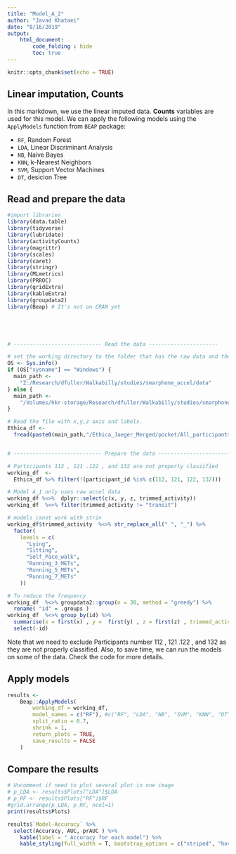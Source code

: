 ```yaml
---
title: "Model_A_2"
author: "Javad Khataei"
date: "8/16/2019"
output:
    html_document:
        code_folding : hide
        toc: true
---
```


```r
knitr::opts_chunk$set(echo = TRUE)
```

## Linear imputation, Counts

In this markdown, we use the linear imputed data. **Counts** variables are used for this model. We can apply the following models using the `ApplyModels` function from `BEAP` package:

- `RF`, Random Forest
- `LDA`, Linear Discriminant Analysis
- `NB`, Naive Bayes
- `KNN`, k-Nearest Neighbors
- `SVM`, Support Vector Machines
- `DT`, desicion Tree

## Read and prepare the data
```r

#import libraries
library(data.table)
library(tidyverse)
library(lubridate)
library(activityCounts)
library(magrittr)
library(scales)
library(caret)
library(stringr)
library(MLmetrics)
library(PRROC)
library(gridExtra)
library(kableExtra)
library(groupdata2) 
library(Beap) # It's not on CRAN yet





# ---------------------------- Read the data ----------------------

# set the working directory to the folder that has the raw data and the intervals file
OS <- Sys.info()
if (OS["sysname"] == "Windows") {
  main_path <-
    "Z:/Research/dfuller/Walkabilly/studies/smarphone_accel/data"
} else {
  main_path <-
    "/Volumes/hkr-storage/Research/dfuller/Walkabilly/studies/smarphone_accel/data"
}

# Read the file with x,y,z axis and labels.
Ethica_df <-
  fread(paste0(main_path,"/Ethica_Jaeger_Merged/pocket/All_participants_pocket_with_count_for_Weka.csv"))


# ---------------------------- Prepare the data ----------------------------

# Participants 112 , 121 .122 , and 132 are not properly classified
working_df  <-
  Ethica_df %>% filter(!(participant_id %in% c(112, 121, 122, 132)))

# Model A_1 only uses raw accel data
working_df %<>%  dplyr::select(c(x, y, z, trimmed_activity))
working_df  %<>% filter(trimmed_activity != "transit")

# models canot work with strin
working_df$trimmed_activity  %<>% str_replace_all(" ", "_") %>%
  factor(
    levels = c(
      "Lying",
      "Sitting",
      "Self_Pace_walk",
      "Running_3_METs",
      "Running_5_METs",
      "Running_7_METs"
    ))

# To reduce the frequency 
working_df  %<>% groupdata2::group(n = 30, method = "greedy") %>%
  rename( "id" = .groups )
working_df  %<>% group_by(id) %>%
  summarise(x = first(x) , y =  first(y) , z = first(z) , trimmed_activity= first(trimmed_activity)) %>% 
  select(-id)

```

Note that we need to exclude Participants number 112 , 121 .122 , and 132 as they are not properly classified. Also, to save time, we can run the models on some of the data. Check the code for more details.

## Apply models
```r
results <-
    Beap::ApplyModels(
        working_df = working_df,
        model_names = c("RF"), #c("RF", "LDA", "NB", "SVM", "KNN", "DT")
        split_ratio = 0.7,
        shrink = 1,
        return_plots = TRUE,
        save_results = FALSE
    )


```

## Compare the results



```r
# Uncomment if need to plot several plot in one image
# p_LDA <- results$Plots["LDA"]$LDA
# p_RF <- results$Plots["RF"]$RF
#grid.arrange(p_LDA, p_RF, ncol=1)
print(results$Plots)

results$`Model-Accuracy` %>%  
  select(Accuracy, AUC, prAUC ) %>% 
    kable(label = " Accuracy for each model") %>%
    kable_styling(full_width = T, bootstrap_options = c("striped", "hover"))
    

```

